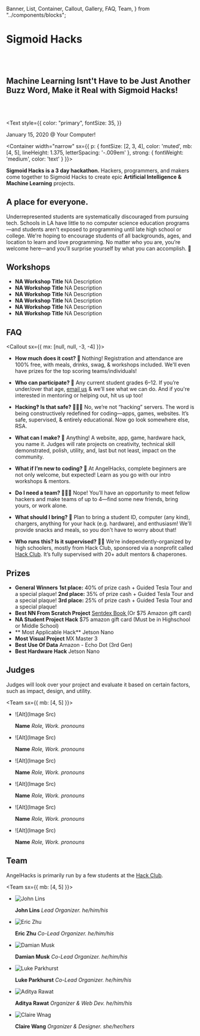   Banner,
  List,
  Container,
  Callout,
  Gallery,
  FAQ,
  Team,
} from "../components/blocks";

<Banner>


# Sigmoid Hacks

<br />
<br />

## Machine Learning Isnt't Have to be Just Another Buzz Word, Make it Real with Sigmoid Hacks!

<br />
<br />

<Text
  style={{
    color: "primary",
    fontSize: 35,
  }}
>
  January 15, 2020 @ Your Computer!
</Text>

</Banner>


<Container
width="narrow"
sx={{
    p: {
      fontSize: [2, 3, 4],
      color: 'muted',
      mb: [4, 5],
      lineHeight: 1.375,
      letterSpacing: '-.009em'
    },
    strong: {
      fontWeight: 'medium',
      color: 'text'
    }
  }}>


**Sigmoid Hacks is a 3 day hackathon.**
Hackers, programmers, and makers come together to Sigmoid Hacks to create epic **Artificial Intelligence & Machine Learning** projects.

</Container>


<Gallery>


<Photo
  showAlt
  alt="Sticker Exchange!"
  src="https://angelhacks.org/static/venue/stickexchange.jpg"
/>
<Photo
  showAlt
  alt="Students build projects in groups"
  src="https://lh3.googleusercontent.com/OhKms3fdlopgcSVkKfzzwWyTR9iehbYTV53hU3gNBACz9GCodbyFLRYrNecnJ0R2SkutT-wZbTWCljW7E20CD9XCYek4A_oV06UA5NFZQDeIYsUJ-53ZAC7Yno5D7wu5Fald13yXn1gKcpJWx0d0eZkQx52-6Hh8Ffb8kyfaF1E7f53EAl01Lo30q1BeIFT-JOkBjmXh3VTRfCPcvDF4AUsWwjdKkKM17Yw0BZE0VKIherAXXiwpj_EeZXs9ZEWORzXqxggW_v_wylzlmPchUEBaaMEqAGYuVGzNiBpLdXNrws7P1R8rQKAmeTSQ_JkZLuONP9-IPcczxvGoiHzK_pjr1qJGwJcn4VAawFnXDDEr7Qf89xmVwUFXhQhlpBMD0ZjSdiXySMxs5v14-dBDVbW3HKntxagquQ7ZBV9TIm__r9pHpMKwDhMFKqGQvs7uQeij3DhrZyPNf2c4pCZ2kZu3MtGmJSrCWitdWpzAHRBeW6FzdQ0TTwpjqPj7UEKia1P8VZNmwZ3acz6sFsD-tm7j7761KJyTMtxemxpgO1PkewAs7GSySrU2icAmXf3eXqtdhoRe670xUKszTkM750-uNpWFRdsyj1Lg70cgpC3oqb73JEg7H3EiVVnLLKsZ1g5Z8fGYk0BYuTEX4cWE87AQXx7g6M6Tbjdxh-eXtKvGLdQpwWDyP6S3SViPPKCMCLRCNdOEWzxeaVZMYutoGAnZwwvJ2vQtlAPTc1lDQUbpTBSqKQ=w1910-h1432-no"
/>

<Box variant="card">


## A place for everyone.

Underrepresented students are systematically discouraged from pursuing tech. Schools in LA have little to no computer science education programs—and students aren't exposed to programming until late high school or college. We're hoping to encourage students of all backgrounds, ages, and location to learn and love programming. No matter who you are, you’re welcome here—and you’ll surprise yourself by what you can accomplish. 💛

</Box>


<Photo
  showAlt
  alt="Student's presented their ideas to the crowd"
  src="https://lh3.googleusercontent.com/zofpd6vj_x_W0gcp1QELEMcOdBbS5vaeb1E3-rbMogsqzo57HMJ0o63vlyA7Q9I5N6F94wHuK7I8JJYRShajPd56XZyclGZQWsUAOUGn-76JiYEfDf_DEgo_wMCn2tp5IwmkOc4bYpXcEJTlBuVf1qBjvxL3e8bmQNvUV6NLIYFqudfHISiHR1K8ssaTBtB3l48dSxND6qFsx7wMbk-J20MYfaV6vTKJYW8wQ-WdQzlYwMhdZMwXkmftgXz9sjyQw0S0tZ8wSCNMOQqwIbeYCSi6z6uNgW-Ur41FBPaFE0m-u6EjRW0vNqiosla0fMfmwq4xEIIDK2RJ184JSJyC7zrx890jZDL5QyS4X_4lbld40nmUuTriAR-8o6XAgEgly6uQENmJDyTd2CCmnuzZZwv6bBg7UhY9lLwv0lpmdzHiN5CCf7xbrjcChGwjgUcJ6edutstLbVjWj_hpZtF-ETDzi9HBlGrbJ8NJLolbhNy9vjBNV_WXH9JK3jXemr7vhwNcKxRahBOtAhKWIpoZWi2LvwrArpfL2VBT47Zj5fr-mG0w5ckT6bqPp9pnTcZqJSA4L1BZ_uIfP4PrjCifZwITnnCZ2ng1OIKMRpjo-bcboRksNRHa3GTaVrbq9Hl6SdnIimc1tSxRwGT8Omh8QK-DMoQvW95-xqM6T3k8PJd_ifdEkcyndql1N0_-5KHnSi47dmSH3VwurNkAyFqXv9PMafxPMKmQKzCiy6s_Yq-MtsoeZA=w1910-h1432-no"
/>

</Gallery>


<Container>


## Workshops

<FAQ>


- **NA Workshop Title**
  NA Description
- **NA Workshop Title**
  NA Description
- **NA Workshop Title**
  NA Description
- **NA Workshop Title**
  NA Description
- **NA Workshop Title**
  NA Description
- **NA Workshop Title**
  NA Description

</FAQ>


## FAQ

<Callout sx={{ mx: [null, null, -3, -4] }}>
<FAQ>


- **How much does it cost? 💸**
  Nothing! Registration and attendance are 100% free, with meals, drinks, swag, & workshops included. We'll even have prizes for the top scoring teams/individuals!

- **Who can participate? 🔭**
  Any current student grades 6–12. If you’re under/over that age, [email us](mailto:hello@angelhacks.org) & we’ll see what we can do. And if you're interested in mentoring or helping out, hit us up too!

- **Hacking‽ Is that safe? 👨🏿‍💻**
  No, we’re not “hacking” servers. The word is being constructively redefined for coding—apps, games, websites. It’s safe, supervised, & entirely educational. Now go look somewhere else, RSA.

- **What can I make? 🤖**
  Anything! A website, app, game, hardware hack, you name it. Judges will rate projects on creativity, technical skill demonstrated, polish, utility, and, last but not least, impact on the community.

- **What if I’m new to coding? 👾**
  At AngelHacks, complete beginners are not only welcome, but expected! Learn as you go with our intro workshops & mentors.

- **Do I need a team? 👨‍👧‍👧**
  Nope! You’ll have an opportunity to meet fellow hackers and make teams of up to 4—find some new friends, bring yours, or work alone.

- **What should I bring? 🧳**
  Plan to bring a student ID, computer (any kind), chargers, anything for your hack (e.g. hardware), and enthusiasm! We'll provide snacks and meals, so you don't have to worry about that!

- **Who runs this? Is it supervised? 👨‍🏫**
  We’re independently-organized by high schoolers, mostly from Hack Club, sponsored via a nonprofit called [Hack Club](https://hackclub.com/). It’s fully supervised with 20+ adult mentors & chaperones.

</FAQ>
</Callout>


## Prizes

<FAQ>


- **General Winners**
  **1st place:** 40% of prize cash + Guided Tesla Tour and a special plaque!
  **2nd place:** 35% of prize cash + Guided Tesla Tour and a special plaque!
  **3rd place:** 25% of prize cash + Guided Tesla Tour and a special plaque!
- **Best NN From Scratch Project**
  <a href="https://nnfs.io/" target="_blank">
    Sentdex Book
  </a> (Or $75 Amazon gift card)
- **NA Student Project Hack**
  $75 amazon gift card (Must be in Highschool or Middle School)
- ** Most Applicable Hack**
  Jetson Nano
- **Most Visual Project**
  MX Master 3
- **Best Use Of Data**
  Amazon - Echo Dot (3rd Gen)
- **Best Hardware Hack**
  Jetson Nano

</FAQ>


## Judges

Judges will look over your project and evaluate it based on certain factors, such as impact, design, and utility.

<Team sx={{ mb: [4, 5] }}>


- ![Alt](Image Src)

  **Name** _Role, Work. pronouns_

- ![Alt](Image Src)

  **Name** _Role, Work. pronouns_

- ![Alt](Image Src)

  **Name** _Role, Work. pronouns_

- ![Alt](Image Src)

  **Name** _Role, Work. pronouns_

- ![Alt](Image Src)

  **Name** _Role, Work. pronouns_

- ![Alt](Image Src)

  **Name** _Role, Work. pronouns_

</Team>


## Team

AngelHacks is primarily run by a few students at the [Hack Club](https://www.hackclub.com).

<Team sx={{ mb: [4, 5] }}>


- ![John Lins](../static/profiles/john.jpeg)

  **John Lins** _Lead Organizer. he/him/his_

- ![Eric Zhu](../static/profiles/eric.png)

  **Eric Zhu** _Co-Lead Organizer. he/him/his_

- ![Damian Musk](../static/profiles/damian.jpg)

  **Damian Musk** _Co-Lead Organizer. he/him/his_

</Team>
<Team sx={{ mb: [4, 5] }}>


- ![Luke Parkhurst](../static/profiles/aditya.jpeg)

  **Luke Parkhurst** _Co-Lead Organizer. he/him/his_

- ![Aditya Rawat](../static/profiles/aditya.jpeg)

  **Aditya Rawat** _Organizer & Web Dev. he/him/his_

- ![Claire Wnag](../static/profiles/claire.jpg)

  **Claire Wang** _Organizer & Designer. she/her/hers_

</Team>


</Container>

